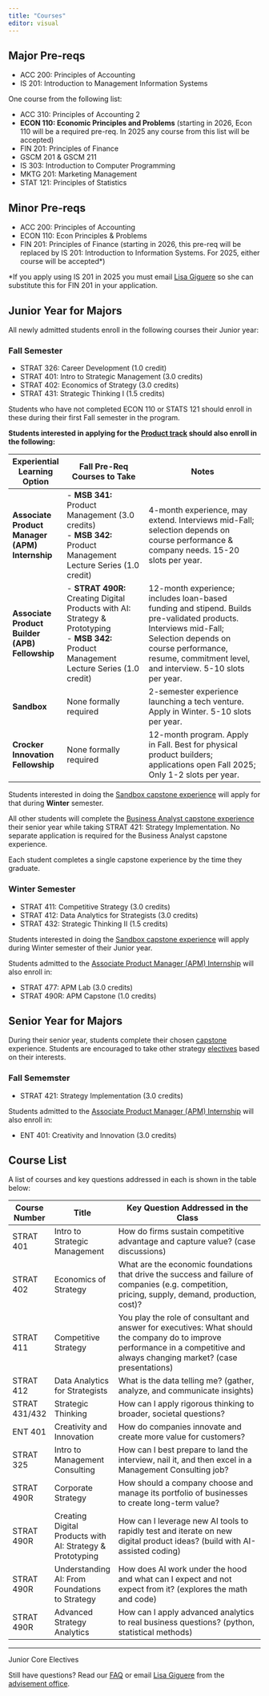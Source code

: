 ```yaml
---
title: "Courses"
editor: visual
---
```


## Major Pre-reqs {.unnumbered}

-   ACC 200: Principles of Accounting
-   IS 201: Introduction to Management Information Systems

One course from the following list:

-   ACC 310: Principles of Accounting 2
-   **ECON 110: Economic Principles and Problems** (starting in 2026, Econ 110 will be a required pre-req. In 2025 any course from this list will be accepted)
-   FIN 201: Principles of Finance
-   GSCM 201 & GSCM 211
-   IS 303: Introduction to Computer Programming
-   MKTG 201: Marketing Management
-   STAT 121: Principles of Statistics

## Minor Pre-reqs {.unnumbered}

-   ACC 200: Principles of Accounting
-   ECON 110: Econ Principles & Problems
-   FIN 201: Principles of Finance (starting in 2026, this pre-req will be replaced by IS 201: Introduction to Information Systems. For 2025, either course will be accepted\*)

\*If you apply using IS 201 in 2025 you must email [Lisa Giguere](mailto:lisa_giguere@byu.edu) so she can substitute this for FIN 201 in your application.

## Junior Year for Majors {.unnumbered}

All newly admitted students enroll in the following courses their Junior year:

### Fall Semester {.unnumbered}

-   STRAT 326: Career Development (1.0 credit)
-   STRAT 401: Intro to Strategic Management (3.0 credits)
-   STRAT 402: Economics of Strategy (3.0 credits)
-   STRAT 431: Strategic Thinking I (1.5 credits)

Students who have not completed ECON 110 or STATS 121 should enroll in these during their first Fall semester in the program.

**Students interested in applying for the [Product track](02-tracks.qmd#product-management-experiences) should also enroll in the following:**

+------------------------------------------------+-------------------------------------------------------------------------------------------------------------------------------------------------+--------------------------------------------------------------------------------------------------------------------------------------------------------------------------------------------------------------------------+
| Experiential Learning Option                   | Fall Pre-Req Courses to Take                                                                                                                    | Notes                                                                                                                                                                                                                    |
+================================================+=================================================================================================================================================+==========================================================================================================================================================================================================================+
| **Associate Product Manager (APM) Internship** | \- **MSB 341:** Product Management (3.0 credits) <br> - **MSB 342:** Product Management Lecture Series (1.0 credit)                             | 4-month experience, may extend. Interviews mid-Fall; selection depends on course performance & company needs. 15-20 slots per year.                                                                                      |
+------------------------------------------------+-------------------------------------------------------------------------------------------------------------------------------------------------+--------------------------------------------------------------------------------------------------------------------------------------------------------------------------------------------------------------------------+
| **Associate Product Builder (APB) Fellowship** | \- **STRAT 490R:** Creating Digital Products with AI: Strategy & Prototyping <br> - **MSB 342:** Product Management Lecture Series (1.0 credit) | 12-month experience; includes loan-based funding and stipend. Builds pre-validated products. Interviews mid-Fall; Selection depends on course performance, resume, commitment level, and interview. 5-10 slots per year. |
+------------------------------------------------+-------------------------------------------------------------------------------------------------------------------------------------------------+--------------------------------------------------------------------------------------------------------------------------------------------------------------------------------------------------------------------------+
| **Sandbox**                                    | None formally required                                                                                                                          | 2-semester experience launching a tech venture. Apply in Winter. 5-10 slots per year.                                                                                                                                    |
+------------------------------------------------+-------------------------------------------------------------------------------------------------------------------------------------------------+--------------------------------------------------------------------------------------------------------------------------------------------------------------------------------------------------------------------------+
| **Crocker Innovation Fellowship**              | None formally required                                                                                                                          | 12-month program. Apply in Fall. Best for physical product builders; applications open Fall 2025; Only 1-2 slots per year.                                                                                               |
+------------------------------------------------+-------------------------------------------------------------------------------------------------------------------------------------------------+--------------------------------------------------------------------------------------------------------------------------------------------------------------------------------------------------------------------------+

Students interested in doing the [Sandbox capstone experience](02-tracks.qmd#sandbox) will apply for that during **Winter** semester.

All other students will complete the [Business Analyst capstone experience](02-tracks.qmd#businessa-analyst-experience) their senior year while taking STRAT 421: Strategy Implementation. No separate application is required for the Business Analyst capstone experience.

Each student completes a single capstone experience by the time they graduate.

### Winter Semester {.unnumbered}

-   STRAT 411: Competitive Strategy (3.0 credits)
-   STRAT 412: Data Analytics for Strategists (3.0 credits)
-   STRAT 432: Strategic Thinking II (1.5 credits)

Students interested in doing the [Sandbox capstone experience](02-tracks.qmd#sandbox) will apply during Winter semester of their Junior year.

Students admitted to the [Associate Product Manager (APM) Internship](02-tracks.qmd#associate-product-manager-apm-internship) will also enroll in:

-   STRAT 477: APM Lab (3.0 credits)
-   STRAT 490R: APM Capstone (1.0 credits)

## Senior Year for Majors {.unnumbered}

During their senior year, students complete their chosen [capstone](02-tracks.qmd) experience. Students are encouraged to take other strategy [electives](01-courses#course-list) based on their interests.

### Fall Sememster {.unnumbered}

-   STRAT 421: Strategy Implementation (3.0 credits)

Students admitted to the [Associate Product Manager (APM) Internship](02-tracks.qmd#associate-product-manager-apm-internship) will also enroll in:

-   ENT 401: Creativity and Innovation (3.0 credits)

## Course List {.unnumbered}

A list of courses and key questions addressed in each is shown in the table below:

```{=html}
<style>
  table.custom-table {
    border-collapse: collapse;
    width: 100%;
  }

  table.custom-table th, table.custom-table td {
    border-bottom: 1px solid #ccc;
    padding: 8px;
    text-align: left;
  }

  table.custom-table th {
    border-top: 2px solid #333;
    border-bottom: 2px solid #333;
    background-color: #f5f5f5;
  }

  .highlight {
    background-color: #f0f8ff; /* Light blue */
  }

  .legend-box {
    display: inline-block;
    width: 14px;
    height: 14px;
    margin-right: 6px;
    vertical-align: middle;
  }
</style>
```

+---------------+-----------------------------------------------------------+--------------------------------------------------------------------------------------------------------------------------------------------------------------------------------+
| Course Number | Title                                                     | Key Question Addressed in the Class                                                                                                                                            |
+===============+===========================================================+================================================================================================================================================================================+
| STRAT 401     | Intro to Strategic Management                             | How do firms sustain competitive advantage and capture value? (case discussions)                                                                                               |
+---------------+-----------------------------------------------------------+--------------------------------------------------------------------------------------------------------------------------------------------------------------------------------+
| STRAT 402     | Economics of Strategy                                     | What are the economic foundations that drive the success and failure of companies (e.g. competition, pricing, supply, demand, production, cost)?                               |
+---------------+-----------------------------------------------------------+--------------------------------------------------------------------------------------------------------------------------------------------------------------------------------+
| STRAT 411     | Competitive Strategy                                      | You play the role of consultant and answer for executives: What should the company do to improve performance in a competitive and always changing market? (case presentations) |
+---------------+-----------------------------------------------------------+--------------------------------------------------------------------------------------------------------------------------------------------------------------------------------+
| STRAT 412     | Data Analytics for Strategists                            | What is the data telling me? (gather, analyze, and communicate insights)                                                                                                       |
+---------------+-----------------------------------------------------------+--------------------------------------------------------------------------------------------------------------------------------------------------------------------------------+
| STRAT 431/432 | Strategic Thinking                                        | How can I apply rigorous thinking to broader, societal questions?                                                                                                              |
+---------------+-----------------------------------------------------------+--------------------------------------------------------------------------------------------------------------------------------------------------------------------------------+
| ENT 401       | Creativity and Innovation                                 | How do companies innovate and create more value for customers?                                                                                                                 |
+---------------+-----------------------------------------------------------+--------------------------------------------------------------------------------------------------------------------------------------------------------------------------------+
| STRAT 325     | Intro to Management Consulting                            | How can I best prepare to land the interview, nail it, and then excel in a Management Consulting job?                                                                          |
+---------------+-----------------------------------------------------------+--------------------------------------------------------------------------------------------------------------------------------------------------------------------------------+
| STRAT 490R    | Corporate Strategy                                        | How should a company choose and manage its portfolio of businesses to create long-term value?                                                                                  |
+---------------+-----------------------------------------------------------+--------------------------------------------------------------------------------------------------------------------------------------------------------------------------------+
| STRAT 490R    | Creating Digital Products with AI: Strategy & Prototyping | How can I leverage new AI tools to rapidly test and iterate on new digital product ideas? (build with AI-assisted coding)                                                      |
+---------------+-----------------------------------------------------------+--------------------------------------------------------------------------------------------------------------------------------------------------------------------------------+
| STRAT 490R    | Understanding AI: From Foundations to Strategy            | How does AI work under the hood and what can I expect and not expect from it? (explores the math and code)                                                                     |
+---------------+-----------------------------------------------------------+--------------------------------------------------------------------------------------------------------------------------------------------------------------------------------+
| STRAT 490R    | Advanced Strategy Analytics                               | How can I apply advanced analytics to real business questions? (python, statistical methods)                                                                                   |
+---------------+-----------------------------------------------------------+--------------------------------------------------------------------------------------------------------------------------------------------------------------------------------+

------------------------------------------------------------------------

Junior Core Electives

Still have questions? Read our [FAQ](08-faq.qmd) or email [Lisa Giguere](mailto:lisa_giguere@byu.edu) from the [advisement office](https://marriott.byu.edu/advisement/center/contact/).
